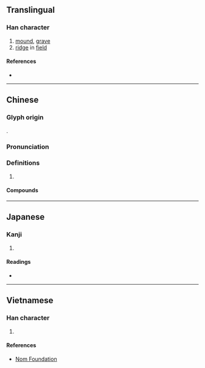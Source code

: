 {{also|垅}}
{{character info/new}}
==Translingual==

===Han character===
{{Han char|rn=32|rad=土|as=16|sn=19|four=|canj=GYBP|ids=⿰土龍}}

# [[mound]], [[grave]]
# [[ridge]] in [[field]]

====References====
* {{Han ref|kx=0242.060|dkj=05592|dj=0482.020|hdz=10500.030|uh=58E0|ud=22752}}

----

==Chinese==
{{zh-forms|s=垅}}

===Glyph origin===
{{Han etym}}
{{Han compound|土|龍|ls=psc|c1=s|c2=p|t1=earth}}.

===Pronunciation===
{{zh-pron
|m=lǒng
|c=lung5
|mc=y
|oc=y
|cat=
}}

===Definitions===
{{zh-hanzi}}

# {{zh-alt-form|壟}}

====Compounds====
{{zh-der|新壠}}

----

==Japanese==

===Kanji===
{{ja-kanji|grade=|rs=土16}}

# {{defn|lang=ja|sort=土16}}

====Readings====
* {{ja-readings|on=[[ろう]] (rō)|kun=}}

----

==Vietnamese==

===Han character===
{{vi-hantu|[[lũng]]|rs=土16}}

# {{defn|lang=vi|sort=土16}}

====References====
* [http://nomfoundation.org/common/nom_details.php?codepoint=58e0 Nom Foundation]